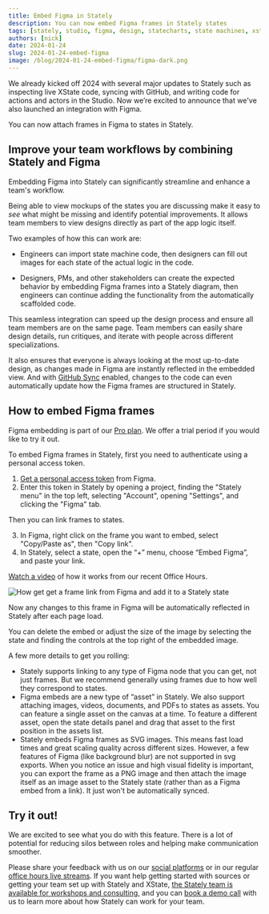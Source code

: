 ```yaml
---
title: Embed Figma in Stately
description: You can now embed Figma frames in Stately states
tags: [stately, studio, figma, design, statecharts, state machines, xstate]
authors: [nick]
date: 2024-01-24
slug: 2024-01-24-embed-figma
image: /blog/2024-01-24-embed-figma/figma-dark.png
---
```


We already kicked off 2024 with several major updates to Stately such as inspecting live XState code, syncing with GitHub, and writing code for actions and actors in the Studio. Now we’re excited to announce that we've also launched an integration with Figma.

You can now attach frames in Figma to states in Stately.

<p>
  <ThemedImage
    alt="An example of Figma frames embedded in three Stately states for a music player."
    sources={{
      light: '/blog/2024-01-24-embed-figma/figma-light.png',
      dark: '/blog/2024-01-24-embed-figma/figma-dark.png',
    }}
  />
</p>

## Improve your team workflows by combining Stately and Figma

Embedding Figma into Stately can significantly streamline and enhance a team's workflow.

Being able to view mockups of the states you are discussing make it easy to _see_ what might be missing and identify potential improvements. It allows team members to view designs directly as part of the app logic itself.

Two examples of how this can work are:

- Engineers can import state machine code, then designers can fill out images for each state of the actual logic in the code.

- Designers, PMs, and other stakeholders can create the expected behavior by embedding Figma frames into a Stately diagram, then engineers can continue adding the functionality from the automatically scaffolded code.

This seamless integration can speed up the design process and ensure all team members are on the same page. Team members can easily share design details, run critiques, and iterate with people across different specializations.

It also ensures that everyone is always looking at the most up-to-date design, as changes made in Figma are instantly reflected in the embedded view. And with [GitHub Sync](https://stately.ai/blog/2024-01-09-introducing-bidirectional-github-sync) enabled, changes to the code can even automatically update how the Figma frames are structured in Stately.

## How to embed Figma frames

Figma embedding is part of our [Pro plan](/docs/studio-pro-plan). We offer a trial period if you would like to try it out.

To embed Figma frames in Stately, first you need to authenticate using a personal access token.

1. [Get a personal access token](https://help.figma.com/hc/en-us/articles/8085703771159-Manage-personal-access-tokens) from Figma.
2. Enter this token in Stately by opening a project, finding the "Stately menu" in the top left, selecting "Account", opening "Settings", and clicking the "Figma" tab.

Then you can link frames to states.

3. In Figma, right click on the frame you want to embed, select "Copy/Paste as", then "Copy link".
4. In Stately, select a state, open the “+” menu, choose “Embed Figma”, and paste your link.

[Watch a video](https://twitter.com/statelyai/status/1748407911649349966) of how it works from our recent Office Hours.

![How get get a frame link from Figma and add it to a Stately state](figmatostately.png)

Now any changes to this frame in Figma will be automatically reflected in Stately after each page load.

You can delete the embed or adjust the size of the image by selecting the state and finding the controls at the top right of the embedded image.

A few more details to get you rolling:

- Stately supports linking to any type of Figma node that you can get,
  not just frames. But we recommend generally using frames due to how well they
  correspond to states.
- Figma embeds are a new type of “asset” in Stately. We also support attaching images, videos, documents, and PDFs to states as assets. You can feature a single asset on the canvas at a time. To feature a different asset, open the state details panel and drag that asset to the first position in the assets list.
- Stately embeds Figma frames as SVG images. This means fast load times and great scaling quality across different sizes. However, a few features of Figma (like background blur) are not supported in svg exports. When you notice an issue and high visual fidelity is important, you can export the frame as a PNG image and then attach the image itself as an image asset to the Stately state (rather than as a Figma embed from a link). It just won't be automatically synced.

## Try it out!

We are excited to see what you do with this feature. There is a lot of potential for reducing silos between roles and helping make communication smoother.

Please share your feedback with us on our [social platforms](https://discord.stately.ai) or in our regular [office hours live streams](https://www.youtube.com/watch?v=-Jf9N-EaUx0&list=PLvWgkXBB3dd6PXbSoctwDXjWX-AQrxhds). If you want help getting started with sources or getting your team set up with Stately and XState, [the Stately team is available for workshops and consulting](https://stately.ai/pricing), and you can [book a demo call](https://calendly.com/d/yc8-3hq-rpc/request-a-demo) with us to learn more about how Stately can work for your team.
